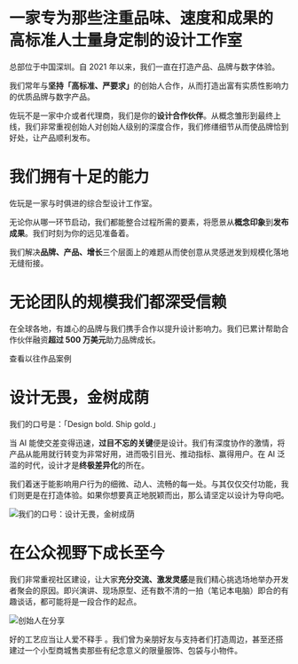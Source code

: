 
<NakedImage src={headline} alt='佐玩头图' priority className='dark:invert-90' />

# 一家专为那些注重<Gradient>品味、速度和成果</Gradient>的高标准人士量身定制的<Gradient>设计工作室</Gradient>

总部位于中国深圳。自 2021 年以来，我们一直在打造产品、品牌与数字体验。

我们常年与<b>坚持「高标准、严要求」</b>的创始人合作，从而打造出<Red>富有实质性影响力的</Red>优质品牌与数字产品。

佐玩不是一家中介或者代理商，我们是你的**设计合作伙伴**。从概念雏形到最终上线，我们非常重视创始人对创始人级别的深度合作，我们修缮细节从而使品牌恰到好处，让产品顺利发布。

<BackgroundVideo src='/vids/banner-art.mp4' aspectRatio='3/1' className='mb-6' />

# 我们拥有十足的能力

佐玩是一家与时俱进的综合型设计工作室。

无论你从哪一环节启动，我们都能整合过程所需的要素，将愿景从**概念印象**到**发布成果**。我们时刻为你的远见准备着。

我们解决**品牌、产品、增长**三个层面上的难题从而使创意从灵感迸发到规模化落地无缝衔接。

<Capabilities />

# 无论团队的规模我们都深受信赖

在全球各地，有雄心的品牌与我们携手合作以提升设计影响力。我们已累计帮助合作伙伴融资**超过 500 万美元**助力品牌成长。

<PartnerLogoWall />

<CTAButton href='/work'>查看以往作品案例</CTAButton>

<BackgroundVideo src='/vids/partner-logos.mp4' aspectRatio='16/9' className='my-6' />

# 设计无畏，金树成荫

我们的口号是：「<Gradient>Design bold. Ship gold.</Gradient>」

当 AI 能使交差变得迅速，**过目不忘的关键**便是设计。我们有深度协作的激情，将产品从能用就行转变为非常好用，进而吸引目光、推动指标、赢得用户。在 AI 泛滥的时代，设计才是**终极差异化**的所在。

我们着迷于能影响用户行为的细微、动人、流畅的每一处。与其仅仅交付功能，我们则更是在打造体验。如果你想要真正地脱颖而出，那么请坚定以设计为导向吧。

<Image src={mantra} alt='我们的口号：设计无畏，金树成荫' />

# 在公众视野下成长至今

我们非常重视社区建设，让大家**充分交流、激发灵感**是我们精心挑选场地举办开发者聚会的原因。即兴演讲、现场原型、还有数不清的一拍（笔记本电脑）即合的有趣谈话，都可能将是一段合作的起点。

<Image src={founderTalking} alt='创始人在分享' />

<Gradient>好的工艺应当让人爱不释手</Gradient>
。我们曾为亲朋好友与支持者们打造周边，甚至还搭建过一个小型商城售卖那些有纪念意义的限量服饰、包袋与小物件。

<BackgroundVideo src='/vids/hangouts-reel.mp4' aspectRatio='4/3' />

<BackgroundVideo src='/vids/swag-shop-reel.mp4' aspectRatio='16/9' />
